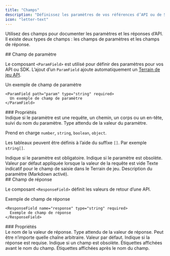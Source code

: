 ```yaml
---
title: "Champs"
description: "Définissez les paramètres de vos références d’API ou de SDK"
icon: "letter-text"
---
```


Utilisez des champs pour documenter les paramètres et les réponses d’API. Il existe deux types de champs : les champs de paramètres et les champs de réponse.

<div id="parameter-field">
  ## Champ de paramètre
</div>

Le composant `<ParamField>` est utilisé pour définir des paramètres pour vos API ou SDK. L’ajout d’un `ParamField` ajoute automatiquement un [Terrain de jeu API](/fr/api-playground/overview).

<ParamField path="param" type="string" required>
  Un exemple de champ de paramètre
</ParamField>

```mdx
<ParamField path="param" type="string" required>
  Un exemple de champ de paramètre
</ParamField>
```

<div id="properties">
  ### Propriétés
</div>

<ParamField body="query, path, body, or header" type="string">
  Indique si le paramètre est une requête, un chemin, un corps ou un en-tête, suivi du
  nom du paramètre.
</ParamField>

<ParamField body="type" type="string">
  Type attendu de la valeur du paramètre.

  Prend en charge `number`, `string`, `boolean`, `object`.

  Les tableaux peuvent être définis à l’aide du suffixe `[]`. Par exemple `string[]`.
</ParamField>

<ParamField body="required" type="boolean">
  Indique si le paramètre est obligatoire.
</ParamField>

<ParamField body="deprecated" type="boolean">
  Indique si le paramètre est obsolète.
</ParamField>

<ParamField body="default" type="any">
  Valeur par défaut appliquée lorsque la valeur de la requête est vide
</ParamField>

<ParamField body="placeholder" type="string">
  Texte indicatif pour le champ de saisie dans le Terrain de jeu.
</ParamField>

<ParamField body="children" type="string">
  Description du paramètre (Markdown activé).
</ParamField>

<div id="response-field">
  ## Champ de réponse
</div>

Le composant `<ResponseField>` définit les valeurs de retour d’une API.

<ResponseField name="response" type="string" required>
  Exemple de champ de réponse
</ResponseField>

```mdx
<ResponseField name="response" type="string" required>
  Exemple de champ de réponse
</ResponseField>
```

<div id="properties">
  ### Propriétés
</div>

<ResponseField name="name" type="string" required>
  Le nom de la valeur de réponse.
</ResponseField>

<ResponseField name="type" type="string" required>
  Type attendu de la valeur de réponse. Peut être n’importe quelle chaîne arbitraire.
</ResponseField>

<ResponseField name="default" type="string">
  Valeur par défaut.
</ResponseField>

<ResponseField name="required" type="boolean">
  Indique si la réponse est requise.
</ResponseField>

<ResponseField name="deprecated" type="boolean">
  Indique si un champ est obsolète.
</ResponseField>

<ResponseField name="pre" type="string[]">
  Étiquettes affichées avant le nom du champ.
</ResponseField>

<ResponseField name="post" type="string[]">
  Étiquettes affichées après le nom du champ.
</ResponseField>
